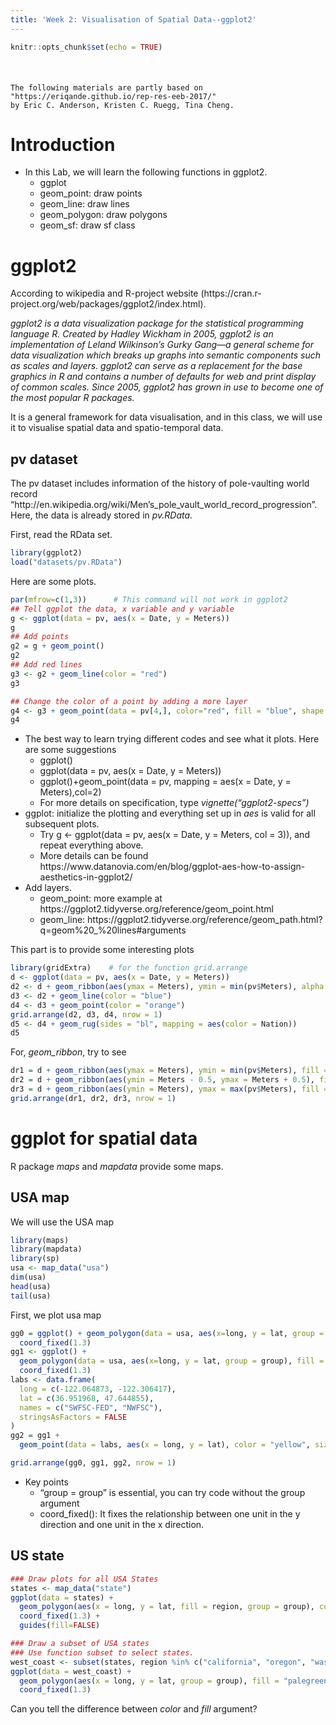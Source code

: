 ```yaml
---
title: 'Week 2: Visualisation of Spatial Data--ggplot2'
---
```


<div style="margin-bottom:50px;">
```r
knitr::opts_chunk$set(echo = TRUE)
```

</div>


```
The following materials are partly based on "https://eriqande.github.io/rep-res-eeb-2017/" 
by Eric C. Anderson, Kristen C. Ruegg, Tina Cheng.
```

# Introduction
* In this Lab, we will learn the following functions in ggplot2. 
  + ggplot
  + geom_point: draw points
  + geom_line: draw lines
  + geom_polygon: draw polygons
  + geom_sf: draw sf class


# ggplot2
According to wikipedia and R-project website (https://cran.r-project.org/web/packages/ggplot2/index.html). 

*ggplot2 is a data visualization package for the statistical programming language R. Created by Hadley Wickham in 2005, ggplot2 is an implementation of Leland Wilkinson's Gurky Gang—a general scheme for data visualization which breaks up graphs into semantic components such as scales and layers. ggplot2 can serve as a replacement for the base graphics in R and contains a number of defaults for web and print display of common scales. Since 2005, ggplot2 has grown in use to become one of the most popular R packages.*

It is a general framework for data visualisation, and in this class, we will use it to visualise spatial data and spatio-temporal data. 

## pv dataset
The pv dataset includes information of  the history of pole-vaulting world record "http://en.wikipedia.org/wiki/Men's_pole_vault_world_record_progression". Here, the data is already stored in *pv.RData*. 

First, read the RData set. 
```r

library(ggplot2)
load("datasets/pv.RData")
```

Here are some plots. 
```r
par(mfrow=c(1,3))      # This command will not work in ggplot2
## Tell ggplot the data, x variable and y variable
g <- ggplot(data = pv, aes(x = Date, y = Meters))
g    
## Add points
g2 = g + geom_point()
g2
## Add red lines
g3 <- g2 + geom_line(color = "red")
g3

## Change the color of a point by adding a more layer
g4 <- g3 + geom_point(data = pv[4,], color="red", fill = "blue", shape = 21, size = 4, stroke =2) 
g4  
```




* The best way to learn trying different codes and see what it plots. Here are some suggestions
  + ggplot()
  + ggplot(data = pv, aes(x = Date, y = Meters))
  + ggplot()+geom_point(data = pv, mapping = aes(x = Date, y = Meters),col=2)
  + For more details on specification, type *vignette("ggplot2-specs")*

* ggplot:  initialize the plotting and everything set up in *aes* is valid for all subsequent plots. 
  + Try g <- ggplot(data = pv, aes(x = Date, y = Meters, col = 3)), and repeat everything above. 
  + More details can be found https://www.datanovia.com/en/blog/ggplot-aes-how-to-assign-aesthetics-in-ggplot2/ 
  
* Add layers. 
  + geom_point: more example at https://ggplot2.tidyverse.org/reference/geom_point.html
  + geom_line: https://ggplot2.tidyverse.org/reference/geom_path.html?q=geom%20_%20lines#arguments


This part is to provide some interesting plots
```r
library(gridExtra)    # for the function grid.arrange
d <- ggplot(data = pv, aes(x = Date, y = Meters))
d2 <- d + geom_ribbon(aes(ymax = Meters), ymin = min(pv$Meters), alpha = 0.4, fill = "turquoise")
d3 <- d2 + geom_line(color = "blue")
d4 <- d3 + geom_point(color = "orange")
grid.arrange(d2, d3, d4, nrow = 1)
d5 <- d4 + geom_rug(sides = "bl", mapping = aes(color = Nation))
d5
```

For, *geom_ribbon*, try to see
```r
dr1 = d + geom_ribbon(aes(ymax = Meters), ymin = min(pv$Meters), fill = "grey70") + geom_line(aes(y = Meters))
dr2 = d + geom_ribbon(aes(ymin = Meters - 0.5, ymax = Meters + 0.5), fill = "grey70") + geom_line(aes(y = Meters))+ geom_point()
dr3 = d + geom_ribbon(aes(ymin = Meters), ymax = max(pv$Meters), fill = "grey70") + geom_line(aes(y = Meters))
grid.arrange(dr1, dr2, dr3, nrow = 1)
```






\newpage

# ggplot for spatial data

R package *maps* and *mapdata* provide some maps. 

## USA map
We will use the USA map
```r
library(maps)
library(mapdata)
library(sp)
usa <- map_data("usa")
dim(usa)
head(usa)
tail(usa)
```

First, we plot usa map
```r
gg0 = ggplot() + geom_polygon(data = usa, aes(x=long, y = lat, group = group)) + 
  coord_fixed(1.3)
gg1 <- ggplot() + 
  geom_polygon(data = usa, aes(x=long, y = lat, group = group), fill = "violet", color = "blue") + 
  coord_fixed(1.3)
labs <- data.frame(
  long = c(-122.064873, -122.306417),
  lat = c(36.951968, 47.644855),
  names = c("SWFSC-FED", "NWFSC"),
  stringsAsFactors = FALSE
)  
gg2 = gg1 + 
  geom_point(data = labs, aes(x = long, y = lat), color = "yellow", size = 2)

grid.arrange(gg0, gg1, gg2, nrow = 1)
```

* Key points
  + "group = group" is essential, you can try code without the group argument
  + coord_fixed(): It fixes the relationship between one unit in the y direction and one unit in the x direction. 



## US state
```r
### Draw plots for all USA States
states <- map_data("state")
ggplot(data = states) + 
  geom_polygon(aes(x = long, y = lat, fill = region, group = group), color = "white") + 
  coord_fixed(1.3) +
  guides(fill=FALSE) 

### Draw a subset of USA states
### Use function subset to select states. 
west_coast <- subset(states, region %in% c("california", "oregon", "washington"))
ggplot(data = west_coast) + 
  geom_polygon(aes(x = long, y = lat, group = group), fill = "palegreen", color = "black") + 
  coord_fixed(1.3)
```

Can you tell the difference between *color* and *fill* argument? 


